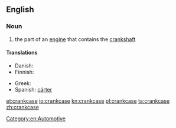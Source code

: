 ==English==

===Noun===
{{en-noun}}

# the part of an [[engine]] that contains the [[crankshaft]]

====Translations====
{{trans-top|crankcase}}
* Danish: {{t|da|krumtaphus}}
* Finnish: {{t|fi|kampikammio}}
{{trans-mid}}
* Greek: {{t|el|στροφαλοθάλαμος|m|tr=strofalothálamos|sc=Grek}}
* Spanish: [[cárter]] <!--needs checking-->
{{trans-bottom}}

[[Category:en:Automotive]]

[[et:crankcase]]
[[io:crankcase]]
[[kn:crankcase]]
[[pl:crankcase]]
[[ta:crankcase]]
[[zh:crankcase]]
